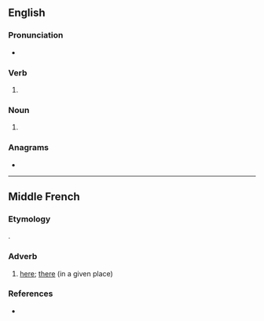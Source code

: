 ==English==

===Pronunciation===
* {{IPA|/liːnz/|lang=en}}

===Verb===
{{head|en|verb form}}

# {{en-third-person singular of|lean}}

===Noun===
{{head|en|noun plural form}}

# {{plural of|lean|lang=en}}

===Anagrams===
* {{anagrams|en|a=aelns|ANSEL|Ansel|ELANs|Elsan|L'Anse|Nales|Slane|elans|enals|lanes|neals|slane|slean}}

----

==Middle French==

===Etymology===
{{etyl|fro|frm}} {{m|fro|laiens}}.

===Adverb===
{{head|frm|adverb}}

# [[here]]; [[there]] (in a given place)

===References===
* {{R:Godefroy|laiens}}